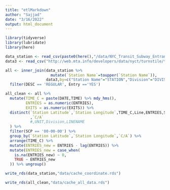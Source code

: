```yaml
---
title: "etlMarkdown"
author: "Sajjad"
date: "3/16/2022"
output: html_document
---
```


```r
library(tidyverse)
library(lubridate)
library(here)
```

```r
data_station <- read_csv(paste0(here(),"/data/NYC_Transit_Subway_Entrance_And_Exit_Data.csv"))
data3 <- read_csv("http://web.mta.info/developers/data/nyct/turnstile/turnstile_190302.txt")
```


```r
all <- inner_join(data_station %>% 
                    mutate(`Station Name`=toupper(`Station Name`)),
                  data3,by=c("Station Name"="STATION","Division"="DIVISION")) %>% 
  filter(DESC == 'REGULAR', Entry =='YES')
```

```r
all_clean <- all %>% 
  mutate(TIME_C = paste(DATE,TIME) %>% mdy_hms(),
         ENTRIES = as.numeric(ENTRIES),
         EXITS = as.numeric(EXITS)) %>% 
  distinct(`Station Latitude`,`Station Longitude`,TIME_C,Line,ENTRIES,SCP
           ,`C/A`
           #,UNIT,Division,LINENAME
  ) %>% 
  filter(SCP == '00-00-00') %>% 
  group_by(`Station Latitude`,`Station Longitude`,`C/A`) %>% 
  arrange(TIME_C) %>% 
  mutate(ENTRIES_new = ENTRIES - lag(ENTRIES)) %>% 
  mutate(ENTRIES_new = case_when(
    is.na(ENTRIES_new) ~ 0,
    TRUE ~ ENTRIES_new
  )) %>% ungroup()
```

```r
write_rds(data_station,"data/cache_coordinate.rds")

write_rds(all_clean,"data/cache_all_data.rds")
```


